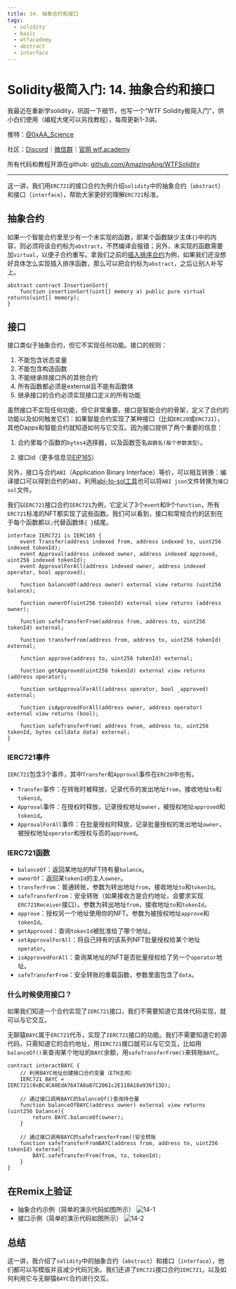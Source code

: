 ```yaml
---
title: 14. 抽象合约和接口
tags:
  - solidity
  - basic
  - wtfacademy
  - abstract
  - interface
---
```


# Solidity极简入门: 14. 抽象合约和接口

我最近在重新学solidity，巩固一下细节，也写一个“WTF Solidity极简入门”，供小白们使用（编程大佬可以另找教程），每周更新1-3讲。

推特：[@0xAA_Science](https://twitter.com/0xAA_Science)

社区：[Discord](https://discord.wtf.academy)｜[微信群](https://docs.google.com/forms/d/e/1FAIpQLSe4KGT8Sh6sJ7hedQRuIYirOoZK_85miz3dw7vA1-YjodgJ-A/viewform?usp=sf_link)｜[官网 wtf.academy](https://wtf.academy)

所有代码和教程开源在github: [github.com/AmazingAng/WTFSolidity](https://github.com/AmazingAng/WTFSolidity)

-----

这一讲，我们用`ERC721`的接口合约为例介绍`solidity`中的抽象合约（`abstract`）和接口（`interface`），帮助大家更好的理解`ERC721`标准。

## 抽象合约
如果一个智能合约里至少有一个未实现的函数，即某个函数缺少主体`{}`中的内容，则必须将该合约标为`abstract`，不然编译会报错；另外，未实现的函数需要加`virtual`，以便子合约重写。拿我们之前的[插入排序合约](https://github.com/AmazingAng/WTFSolidity/tree/main/07_InsertionSort)为例，如果我们还没想好具体怎么实现插入排序函数，那么可以把合约标为`abstract`，之后让别人补写上。
```solidity
abstract contract InsertionSort{
    function insertionSort(uint[] memory a) public pure virtual returns(uint[] memory);
}
```
## 接口

接口类似于抽象合约，但它不实现任何功能。接口的规则：

1. 不能包含状态变量
2. 不能包含构造函数
3. 不能继承除接口外的其他合约
4. 所有函数都必须是external且不能有函数体
5. 继承接口的合约必须实现接口定义的所有功能

虽然接口不实现任何功能，但它非常重要。接口是智能合约的骨架，定义了合约的功能以及如何触发它们：如果智能合约实现了某种接口（比如`ERC20`或`ERC721`），其他Dapps和智能合约就知道如何与它交互。因为接口提供了两个重要的信息：

1. 合约里每个函数的`bytes4`选择器，以及函数签名`函数名(每个参数类型）`。

2. 接口id（更多信息见[EIP165](https://eips.ethereum.org/EIPS/eip-165)）

另外，接口与合约`ABI`（Application Binary Interface）等价，可以相互转换：编译接口可以得到合约的`ABI`，利用[abi-to-sol工具](https://gnidan.github.io/abi-to-sol/)也可以将`ABI json`文件转换为`接口sol`文件。

我们以`ERC721`接口合约`IERC721`为例，它定义了3个`event`和9个`function`，所有`ERC721`标准的NFT都实现了这些函数。我们可以看到，接口和常规合约的区别在于每个函数都以`;`代替函数体`{ }`结尾。

```solidity
interface IERC721 is IERC165 {
    event Transfer(address indexed from, address indexed to, uint256 indexed tokenId);
    event Approval(address indexed owner, address indexed approved, uint256 indexed tokenId);
    event ApprovalForAll(address indexed owner, address indexed operator, bool approved);
    
    function balanceOf(address owner) external view returns (uint256 balance);

    function ownerOf(uint256 tokenId) external view returns (address owner);

    function safeTransferFrom(address from, address to, uint256 tokenId) external;

    function transferFrom(address from, address to, uint256 tokenId) external;

    function approve(address to, uint256 tokenId) external;

    function getApproved(uint256 tokenId) external view returns (address operator);

    function setApprovalForAll(address operator, bool _approved) external;

    function isApprovedForAll(address owner, address operator) external view returns (bool);

    function safeTransferFrom( address from, address to, uint256 tokenId, bytes calldata data) external;
}
```

### IERC721事件
`IERC721`包含3个事件，其中`Transfer`和`Approval`事件在`ERC20`中也有。
- `Transfer`事件：在转账时被释放，记录代币的发出地址`from`，接收地址`to`和`tokenid`。
- `Approval`事件：在授权时释放，记录授权地址`owner`，被授权地址`approved`和`tokenid`。
- `ApprovalForAll`事件：在批量授权时释放，记录批量授权的发出地址`owner`，被授权地址`operator`和授权与否的`approved`。

### IERC721函数
- `balanceOf`：返回某地址的NFT持有量`balance`。
- `ownerOf`：返回某`tokenId`的主人`owner`。
- `transferFrom`：普通转账，参数为转出地址`from`，接收地址`to`和`tokenId`。
- `safeTransferFrom`：安全转账（如果接收方是合约地址，会要求实现`ERC721Receiver`接口）。参数为转出地址`from`，接收地址`to`和`tokenId`。
- `approve`：授权另一个地址使用你的NFT。参数为被授权地址`approve`和`tokenId`。
- `getApproved`：查询`tokenId`被批准给了哪个地址。
- `setApprovalForAll`：将自己持有的该系列NFT批量授权给某个地址`operator`。
- `isApprovedForAll`：查询某地址的NFT是否批量授权给了另一个`operator`地址。
- `safeTransferFrom`：安全转账的重载函数，参数里面包含了`data`。



### 什么时候使用接口？
如果我们知道一个合约实现了`IERC721`接口，我们不需要知道它具体代码实现，就可以与它交互。

无聊猿`BAYC`属于`ERC721`代币，实现了`IERC721`接口的功能。我们不需要知道它的源代码，只需知道它的合约地址，用`IERC721`接口就可以与它交互，比如用`balanceOf()`来查询某个地址的`BAYC`余额，用`safeTransferFrom()`来转账`BAYC`。

```solidity
contract interactBAYC {
    // 利用BAYC地址创建接口合约变量（ETH主网）
    IERC721 BAYC = IERC721(0xBC4CA0EdA7647A8aB7C2061c2E118A18a936f13D);

    // 通过接口调用BAYC的balanceOf()查询持仓量
    function balanceOfBAYC(address owner) external view returns (uint256 balance){
        return BAYC.balanceOf(owner);
    }

    // 通过接口调用BAYC的safeTransferFrom()安全转账
    function safeTransferFromBAYC(address from, address to, uint256 tokenId) external{
        BAYC.safeTransferFrom(from, to, tokenId);
    }
}
```

## 在Remix上验证
- 抽象合约示例（简单的演示代码如图所示）
  ![14-1](./img/14-1.png)
- 接口示例（简单的演示代码如图所示）
  ![14-2](./img/14-2.png)

## 总结
这一讲，我介绍了`solidity`中的抽象合约（`abstract`）和接口（`interface`），他们都可以写模版并且减少代码冗余。我们还讲了`ERC721`接口合约`IERC721`，以及如何利用它与无聊猿`BAYC`合约进行交互。
